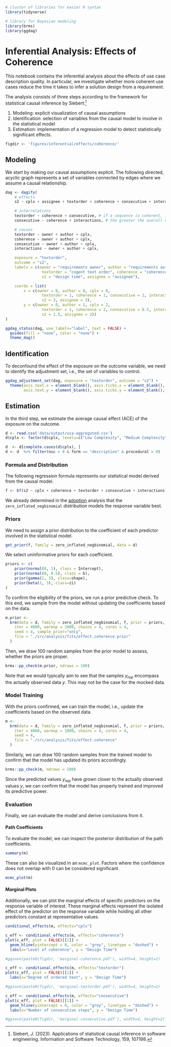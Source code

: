 ```{r setup, include=FALSE}
# cluster of libraries for easier R syntax
library(tidyverse)

# library for Bayesian modeling
library(brms)
library(ggdag)
```

# Inferential Analysis: Effects of Coherence

This notebook contains the inferential analysis about the effects of use case description quality.
In particular, we investigate whether more coherent use cases reduce the time it takes to infer a solution design from a requirement.

The analysis consists of three steps according to the framework for statistical causal inference by Siebert:[^1]

1. Modeling: explicit visualization of causal assumptions
2. Identification: selection of variables from the causal model to involve in the statistical model
3. Estimation: implementation of a regression model to detect statistically significant effects.

```{r figdir}
figdir <- 'figures/inferential/effects/coherence/'
```

## Modeling

We start by making our causal assumptions explicit.
The following directed, acyclic graph represents a set of variables connected by edges where we assume a causal relationship.

```{r dag}
dag <- dagify(
    # effects
    s2 ~ cplx + assignee + textorder + coherence + consecutive + interactions,

    # interrelations
    textorder ~ coherence + consecutive, # if a sequence is coherent, it is more likely to be logical
    consecutive ~ coherence + interactions, # the greater the overall coherence, the more likely the existence of consecutive steps

    # causes
    textorder ~ owner + author + cplx,
    coherence ~ owner + author + cplx,
    consecutive ~ owner + author + cplx,
    interactions ~ owner + author + cplx,

    exposure = "textorder",
    outcome = "s2",
    labels = c(owner = "requirements owner", author = "requirements author", cplx = "complexity",
                textorder = "cogent text order", coherence = "coherence", consecutive = "number of consecutive interactions", interactions = "number of interactions",
                s2 = "design time", assignee = "assignee"),

    coords = list(
        x = c(owner = 0, author = 0, cplx = 0,
                textorder = 1, coherence = 1, consecutive = 2, interactions = 1,
                s2 = 3, assignee = 3),
        y = c(owner = 0, author = 1, cplx = 2,
                textorder = 1, coherence = 2, consecutive = 0.5, interactions = 0,
                s2 = 1.5, assignee = 2))
)

ggdag_status(dag, use_labels="label", text = FALSE) +
  guides(fill = "none", color = "none") + 
  theme_dag()
```

## Identification

To deconfound the effect of the exposure on the outcome variable, we need to identify the adjustment set, i.e., the set of variables to control.

```{r identification}
ggdag_adjustment_set(dag, exposure = "textorder", outcome = "s2") +
  theme(axis.text.x = element_blank(), axis.ticks.x = element_blank(), axis.title.x = element_blank(), 
        axis.text.y = element_blank(), axis.ticks.y = element_blank(), axis.title.y = element_blank())
```

## Estimation

In the third step, we estimate the average causal effect (ACE) of the exposure on the outcome.

```{r data-loading}
d <- read.csv('data/output/uca-aggregated.csv')
d$cplx <- factor(d$cplx, levels=c("Low Complexity", "Medium Complexity", "High Complexity"), ordered=TRUE)

d  <- d[complete.cases(d$cplx), ]
d <- d  %>% filter(nuc > 0 & form == "description" & procedural > 0)
```

### Formula and Distribution

The following regression formula represents our statistical model derived from the causal model.

```{r formula}
f <- bf(s2 ~ cplx + coherence + textorder + consecutive + interactions)
```

We already determined in the [adoption](adoption.Rmd) analysis that the `zero_inflated_negbinomial` distribution models the response variable best.

### Priors

We need to assign a prior distribution to the coefficient of each predictor involved in the statistical model.

```{r eligible-priors}
get_prior(f, family = zero_inflated_negbinomial, data = d)
```

We select uninformative priors for each coefficient.

```{r set-priors}
priors <- c(
    prior(normal(0, 1), class = Intercept),
    prior(normal(0, 0.5), class = b),
    prior(gamma(2, 3), class=shape),
    prior(beta(1, 3), class=zi)
)
```

To confirm the eligibility of the priors, we run a prior predictive check.
To this end, we sample from the model without updating the coefficients based on the data.

```{r model-prior}
m.prior <-
  brm(data = d, family = zero_inflated_negbinomial, f, prior = priors,
    iter = 4000, warmup = 1000, chains = 4, cores = 4,
    seed = 4, sample_prior="only",
    file = "./src/analysis/fits/effect.coherence.prior"
  )
```

Then, we draw 100 random samples from the prior model to assess, whether the priors are proper.

```{r prior-predictive-check}
brms::pp_check(m.prior, ndraws = 100)
```

Note that we would typically aim to see that the samples $y_{rep}$ encompass the actually observed data $y$. 
This may not be the case for the mocked data.

### Model Training

With the priors confirmed, we can train the model, i.e., update the coefficients based on the observed data.

```{r model}
m <-
  brm(data = d, family = zero_inflated_negbinomial, f, prior = priors,
    iter = 4000, warmup = 1000, chains = 4, cores = 4,
    seed = 4, 
    file = "./src/analysis/fits/effect.coherence"
  )
```

Similarly, we can draw 100 random samples from the trained model to confirm that the model has updated its priors accordingly.

```{r posterior-predictive-check}
brms::pp_check(m, ndraws = 100)
```

Since the predicted values $y_{rep}$ have grown closer to the actually observed values $y$, we can confirm that the model has properly trained and improved its predictive power.

### Evaluation

Finally, we can evaluate the model and derive conclusions from it.

#### Path Coefficients

To evaluate the model, we can inspect the posterior distribution of the path coefficients.

```{r coefficients}
summary(m)
```

These can also be visualized in an `mcmc_plot`.
Factors where the confidence does not overlap with 0 can be considered significant.

```{r mcmc-plot}
mcmc_plot(m)
```

#### Marginal Plots

Additionally, we can plot the marginal effects of specific predictors on the response variable of interest.
These marginal effects represent the isolated effect of the predictor on the response variable while holding all other predictors constant at representative values.

```{r marginal-cplx}
conditional_effects(m, effects="cplx")
```

```{r marginal-coherence}
c_eff <- conditional_effects(m, effects="coherence")
plot(c_eff, plot = FALSE)[[1]] +
  geom_hline(yintercept = 0, color = "grey", linetype = "dashed") +
  labs(x="Level of coherence", y = "Design Time")

#ggsave(paste0(figdir, 'marginal-coherence.pdf'), width=4, height=2)
```

```{r marginal-textorder}
c_eff <- conditional_effects(m, effects="textorder")
plot(c_eff, plot = FALSE)[[1]] +
  labs(x="Degree of ordered text", y = "Design Time")

#ggsave(paste0(figdir, 'marginal-textorder.pdf'), width=4, height=2)
```

```{r marginal-consecutive}
c_eff <- conditional_effects(m, effects="consecutive")
plot(c_eff, plot = FALSE)[[1]] +
  geom_hline(yintercept = 0, color = "grey", linetype = "dashed") +
  labs(x="Number of consecutive steps", y = "Design Time")

#ggsave(paste0(figdir, 'marginal-consecutive.pdf'), width=4, height=2)
```

[^1]: Siebert, J. (2023). Applications of statistical causal inference in software engineering. Information and Software Technology, 159, 107198.